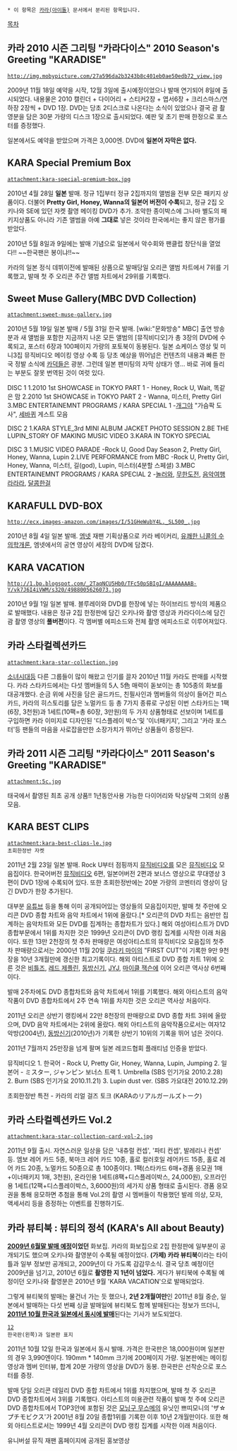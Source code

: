  * 이 항목은 [[카라(아이돌)]] 문서에서 분리된 항목입니다.

[[목차]]
== 카라 2010 시즌 그리팅 "카라다이스" 2010 Season's Greeting "KARADISE" ==
 http://img.mobypicture.com/27a596da2b3243b8c401eb0ae50edb72_view.jpg

2009년 11월 18일 예약을 시작, 12월 3일에 출시예정이었으나 발매 연기되어 8일에 출시되었다. 내용물은 2010 캘린더 + 다이어리 + 스티커2장 + 엽서6장 + 크리스마스/연하장 2장씩 + DVD 1장. DVD는 당초 2디스크로 나온다는 소식이 있었으나 결국 괌 촬영분을 담은 30분 가량의 디스크 1장으로 출시되었다. 예판 및 초기 판매 한정으로 포스터를 증정했다.

일본에서도 예약을 받았으며 가격은 3,000엔. DVD에 '''일본어 자막은 없다.'''

== KARA Special Premium Box ==
 attachment:kara-special-premium-box.jpg

2010년 4월 28일 '''일본''' 발매. 정규 1집부터 정규 2집까지의 앨범을 전부 모은 패키지 상품이다. 더불어 '''Pretty Girl, Honey, Wanna의 일본어 버전이 수록'''되고, 정규 2집 오키나와 SE에 있던 자켓 촬영 메이킹 DVD가 추가. 조악한 종이박스에 그나마 별도의 패키지상품도 아니라 기존 앨범을 아예 '''그대로''' 넣은 것이라 한국에서는 좋지 않은 평가를 받았다.

2010년 5월 8일과 9일에는 발매 기념으로 일본에서 악수회와 팬클럽 창단식을 열었다!! ~~한국팬은 봉이냐!!~~

카라의 일본 정식 데뷔이전에 발매된 상픔으로 발매당일 오리콘 앨범 차트에서 7위를 기록했고, 발매 첫 주 오리콘 주간 앨범 차트에서 29위를 기록했다.

== Sweet Muse Gallery(MBC DVD Collection) ==
 attachment:sweet-muse-gallery.jpg

2010년 5월 19일 일본 발매 / 5월 31일 한국 발매. [wiki:"문화방송" MBC] 출연 방송분과 새 앨범을 포함한 지금까지 나온 모든 앨범의 [뮤직비디오]가 총 3장의 DVD에 수록되고, 포스터 6장과 100페이지 가량의 포토북이 동봉된다. 일본 쇼케이스 영상 및 미니3집 뮤직비디오 메이킹 영상 수록 등 당초 예상을 뛰어넘은 컨텐츠의 내용과 빠른 한국 정발 소식에 [[카덕]]들은 광분. 그런데 일본 팬미팅의 자막 상태가 영... 바로 귀에 들리는 부분도 잘못 번역된 것이 여럿 있다.

DISC 1
1.2010 1st SHOWCASE in TOKYO PART 1 - Honey, Rock U, Wait, 똑같은 맘
2.2010 1st SHOWCASE in TOKYO PART 2 - Wanna, 미스터, Pretty Girl
3.MBC ENTERTAINEMNT PROGRAMS / KARA SPECIAL 1
-[[개그야]] "가슴팍 도사", [[세바퀴]] 게스트 모음

DISC 2
1.KARA STYLE_3rd MINI ALBUM JACKET PHOTO SESSION
2.BE THE LUPIN_STORY OF MAKING MUSIC VIDEO 
3.KARA IN TOKYO SPECIAL

DISC 3
1.MUSIC VIDEO PARADE
-Rock U, Good Day Season 2, Pretty Girl, Honey, Wanna, Lupin
2.LIVE PERFORMANCE from MBC
-Rock U, Pretty Girl, Honey, Wanna, 미스터, 길(god), Lupin, 미스터(4분할 스페셜)
3.MBC ENTERTAINEMNT PROGRAMS / KARA SPECIAL 2
-[[놀러와]], [[무한도전]], [[음악여행 라라라]], [[달콤한걸]]

== KARAFULL DVD-BOX ==
 http://ecx.images-amazon.com/images/I/51GHeWubY4L._SL500_.jpg

2010년 8월 4일 일본 발매. [[엠넷]] 재팬 기획상품으로 카라 베이커리, [[유쾌한 니콜의 수의학개론]], 엠넷에서의 공연 영상이 세장의 DVD에 담겼다.

== KARA VACATION ==
 http://1.bp.blogspot.com/_2TaqNCU5Hb0/TFc50pSBIgI/AAAAAAAAB-Y/vk7J6I4iVWM/s320/4988005626073.jpg

2010년 9월 1일 일본 발매. 블루레이와 DVD를 한장에 넣는 하이브리드 방식의 제품으로 발매했다. 내용은 정규 2집 한정판에 담긴 오키나와 촬영 영상과 카라다이스에 담긴 괌 촬영 영상의 '''풀버전'''이다. 각 멤버별 에피소드와 전체 촬영 에피소드로 이루어져있다.

== 카라 스타컬렉션카드 ==
 attachment:kara-star-collection.jpg
 {{{#!html
<embed src="http://cfile23.uf.tistory.com/media/132530244D00AA8D39CE7A" width="600" height="400">}}}

[[소녀시대]]등 다른 그룹들이 많이 해왔고 인기를 끌자 2010년 11월 카라도 판매를 시작했다. 카라 스타카드에서는 다섯 멤버들의 5人 5色 매력이 돋보이는 총 105종의 화보를 대공개했다. 순금 위에 사진을 담은 골드카드, 친필사인과 멤버들의 의상이 들어간 피스카드, 카라의 히스토리를 담은 노멀카드 등 총 7가지 종류로 구성된 이번 스타카드는 1팩(6장, 3천원)과 1세트(10팩=총 60장, 3만원)의 두 가지 상품형태로 선보이며 1세트를 구입하면 카라 이미지로 디자인된 '디스플레이 박스'및 '이너패키지', 그리고 '카라 포스터'등 팬들의 마음을 사로잡을만한 소장가치가 뛰어난 상품들이 증정된다.

== 카라 2011 시즌 그리팅 "카라다이스" 2011 Season's Greeting "KARADISE" ==
 attachment:5c.jpg

태국에서 촬영된 최초 공개 상품!! 
1년동안사용 가능한 다이어리와 탁상달력 그외의 상품모음.

== KARA BEST CLIPS ==
 attachment:kara-best-clips-le.jpg
 초회한정반 자켓

2011년 2월 23일 일본 발매. Rock U부터 점핑까지 [[뮤직비디오]]를 모은 [[뮤직비디오]] 모음집이다. 한국어버전 [[뮤직비디오]] 6편, 일본어버전 2편과 보너스 영상으로 무대영상 3편이 DVD 1장에 수록되어 있다. 또한 초회한정반에는 20분 가량의 코멘터리 영상이 담긴 DVD가 한장 추가된다.

대부분 [[유튜브]] 등을 통해 이미 공개되어있는 영상들의 모음집이지만, 발매 첫 주만에 오리콘 DVD 종합 차트와 음악 차트에서 1위에 올랐다.[* 오리콘의 DVD 차트는 음반만 집계하는 음악차트와 모든 DVD를 집계하는 종합차트가 있다.] 해외 여성아티스트가 DVD 종합부문에서 1위를 차지한 것은 1999년 오리콘이 DVD 랭킹 집계를 시작한 이래 처음이다. 또한 13만 2천장의 첫 주차 판매량은 여성아티스트의 뮤직비디오 모음집의 첫주차 판매량으로서는 2000년 11월 20일 [[쿠라키 마이]]의 "FIRST CUT"이 기록한 9만 9천장을 10년 3개월만에 갱신한 최고기록이다. 해외 아티스트로 DVD 종합 차트 1위에 오른 것은 [[비틀즈]], [[레드 제플린]], [[동방신기]], [[JYJ]], [[마이클 잭슨]]에 이어 오리콘 역사상 6번째이다.

발매 2주차에도 DVD 종합차트와 음악 차트에서 1위를 기록했다. 해외 아티스트의 음악작품이 DVD 종합차트에서 2주 연속 1위를 차지한 것은 오리콘 역사상 처음이다.

2011년 오리콘 상반기 랭킹에서 22만 8천장의 판매량으로 DVD 종합 차트 3위에 올랐으며, DVD 음악 차트에서는 2위에 올랐다. 해외 아티스트의 음악작품으로서는 여자12악방(2004년), [[동방신기]](2010년)가 기록한 상반기 10위의 기록을 뛰어 넘은 것이다.

2011년 7월까지 25만장을 넘게 팔며 일본 레코드협회 플래티넘 인증을 받았다.

뮤직비디오
1. 한국어 - Rock U, Pretty Gir, Honey, Wanna, Lupin, Jumping
2. 일본어 - ミスター, ジャンピン
보너스 트랙
1. Umbrella (SBS 인기가요 2010.2.28)
2. Burn (SBS 인기가요 2010.11.21)
3. Lupin dust ver. (SBS 가요대전 2010.12.29)

초회한정반 특전 
- 카라의 리얼 걸즈 토크 (KARAのリアルガールズトーク)

== 카라 스타컬렉션카드 Vol.2 ==
 attachment:kara-star-collection-card-vol-2.jpg

2011년 9월 출시. 자연스러운 일상을 담은 '내츄럴 컨셉', '파티 컨셉', 발레리나 컨셉' 등. 엠보 레어 카드 5종, 북마크 레어 카드 10종, 홀로 컬러호일 레어카드 15종, 홀로 레어 카드 20종, 노멀카드 50종으로 총 100종이다. 1팩(스타카드 6매+경품 응모권 1매+이너패키지 1매, 3천원), 온라인용 1세트(8팩+디스플레이박스, 24,000원), 오프라인용 1세트(12팩+디스플레이박스, 3,6000원)의 세가지 상품 형태로 출시된다. 경품 응모권을 통해 응모하면 추첨을 통해 Vol.2의 촬영 시 멤버들이 착용했던 발레 의상, 모자, 액세서리 등을 증정하는 이벤트를 진행하기도.

== 카라 뷰티북 : 뷰티의 정석 (KARA's All about Beauty) ==
'''[http://news.hankooki.com/lpage/sports/200905/h2009052107135291990.htm 2009년 6월말 발매 예정]이었던''' 화보집. 카라의 화보집으로 2집 한정판에 일부분이 공개되기도 했으며 오키나와 촬영분이 수록될 예정이었다. '''(가제) 카라 뷰티북'''이라는 타이틀과 일부 정보만 공개되고, 2009년이 다 가도록 감감무소식. 결국 당초 예정이던 2009년을 넘기고, 2010년 6월로 '''촬영한 지 1년이 넘었다.''' 게다가 뷰티북에 수록될 예정이던 오키나와 촬영분은 2010년 9월 'KARA VACATION'으로 발매되었다. 

그렇게 뷰티북의 발매는 물건너 가는 듯 했으나, '''2년 2개월여만'''인 2011년 8월 중순, 일본에서 발매하는 다섯 번째 싱글 발매일에 뷰티북도 함께 발매된다는 정보가 뜨더니, '''[http://news.donga.com/3/all/20110831/39941131/1 2011년 10월 한국과 일본에서 동시에 발매]'''된다는 기사가 보도되었다.

 [attachment:karas-all-about-beauty-kor.jpg?width=260][attachment:karas-all-about-beauty.jpg?width=260]
 한국판(왼쪽)과 일본판 표지

2011년 10월 12일 한국과 일본에서 동시 발매. 가격은 한국판은 18,000원이며 일본판의 경우 3,990엔이다. 190mm * 140mm 크기에 200페이지 가량. 일본판에는 메이킹 영상과 멤버 인터뷰, 합계 20분 가량의 영상을 DVD가 동봉. 한국판은 선착순으로 포스터를 증정.

발매 당일 오리콘 데일리 DVD 종합 차트에서 1위를 차지했으며, 발매 첫 주 오리콘 DVD 종합차트에서 3위를 기록했다. 아티스트의 미용관련 작품이 발매 첫 주에 오리콘 DVD 종합차트에서 TOP3안에 포함된 것은 
[[모닝구 무스메]]의 유닛인 쁘띠모니의 'ザ☆プチモビクス'가 2001년 8월 20일 종합1위를 기록한 이후 10년 2개월만이다. 또한 해외 아티스트로서는 1999년 4월 오리콘이 DVD 랭킹 집계를 시작한 이래 처음이다.

{{{#!html
<iframe width="480" height="385" src="http://www.youtube.com/embed/c-5kri5dORw" frameborder="0" allowfullscreen></iframe>}}}
유니버설 뮤직 재팬 홈페이지에 공개된 홍보영상
